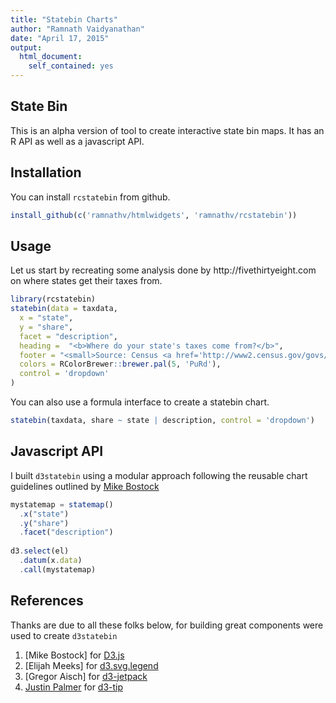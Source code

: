```yaml
---
title: "Statebin Charts"
author: "Ramnath Vaidyanathan"
date: "April 17, 2015"
output:
  html_document:
    self_contained: yes
---
```


## State Bin

This is an alpha version of tool to create interactive state bin maps. It has an R API as well as a javascript API.

## Installation

You can install `rcstatebin` from github. 

```r
install_github(c('ramnathv/htmlwidgets', 'ramnathv/rcstatebin'))
```

## Usage

Let us start by recreating some analysis done by http://fivethirtyeight.com on where states get their taxes from. 

```r
library(rcstatebin)
statebin(data = taxdata,
  x = "state",
  y = "share",
  facet = "description",
  heading =  "<b>Where do your state's taxes come from?</b>",
  footer = "<small>Source: Census <a href='http://www2.census.gov/govs/statetax/14staxcd.txt'>(Data)</a>",
  colors = RColorBrewer::brewer.pal(5, 'PuRd'),
  control = 'dropdown'
)
```

You can also use a formula interface to create a statebin chart.

```r
statebin(taxdata, share ~ state | description, control = 'dropdown')
```

## Javascript API

I built `d3statebin` using a modular approach following the reusable chart guidelines outlined by [Mike Bostock](http://bost.ocks.org/mike/chart/)

```js
mystatemap = statemap()
  .x("state")
  .y("share")
  .facet("description")
  
d3.select(el)
  .datum(x.data)
  .call(mystatemap)
```


## References

Thanks are due to all these folks below, for building great components were used to create `d3statebin`

1. [Mike Bostock] for [D3.js](http://d3js.org)
2. [Elijah Meeks] for [d3.svg.legend](https://github.com/emeeks/d3-svg-legend)
3. [Gregor Aisch] for [d3-jetpack](https://github.com/gka/d3-jetpack)
4. [Justin Palmer](Justin Palmer) for [d3-tip](https://github.com/Caged/d3-tip)